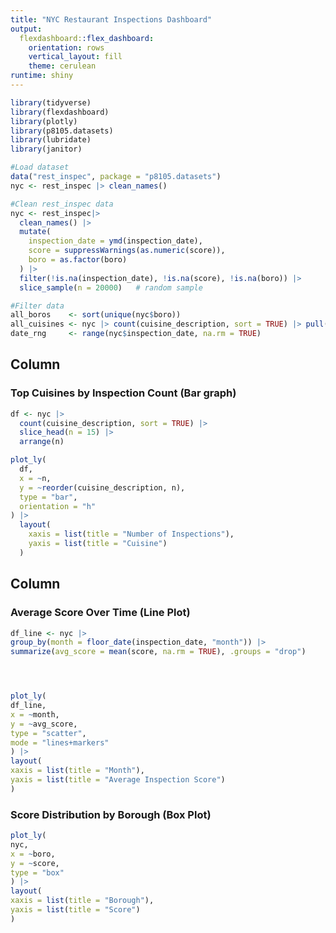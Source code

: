 ```yaml
---
title: "NYC Restaurant Inspections Dashboard"
output: 
  flexdashboard::flex_dashboard:
    orientation: rows
    vertical_layout: fill
    theme: cerulean
runtime: shiny
---
```


```r
library(tidyverse)
library(flexdashboard)
library(plotly)
library(p8105.datasets)
library(lubridate)
library(janitor)
```

```r
#Load dataset
data("rest_inspec", package = "p8105.datasets")
nyc <- rest_inspec |> clean_names()
```

```r
#Clean rest_inspec data
nyc <- rest_inspec|>
  clean_names() |>
  mutate(
    inspection_date = ymd(inspection_date),
    score = suppressWarnings(as.numeric(score)),
    boro = as.factor(boro)
  ) |>
  filter(!is.na(inspection_date), !is.na(score), !is.na(boro)) |>
  slice_sample(n = 20000)   # random sample 
```

```r
#Filter data
all_boros    <- sort(unique(nyc$boro))
all_cuisines <- nyc |> count(cuisine_description, sort = TRUE) |> pull(cuisine_description)
date_rng     <- range(nyc$inspection_date, na.rm = TRUE)
```

Column {data-width=650}
-----------------------------------------------------------------------

### Top Cuisines by Inspection Count (Bar graph)

```r
df <- nyc |>
  count(cuisine_description, sort = TRUE) |>
  slice_head(n = 15) |>
  arrange(n)

plot_ly(
  df,
  x = ~n,
  y = ~reorder(cuisine_description, n),
  type = "bar",
  orientation = "h"
) |>
  layout(
    xaxis = list(title = "Number of Inspections"),
    yaxis = list(title = "Cuisine")
  )

```

Column {data-width=350}
-----------------------------------------------------------------------

### Average Score Over Time (Line Plot)

```r
df_line <- nyc |>
group_by(month = floor_date(inspection_date, "month")) |>
summarize(avg_score = mean(score, na.rm = TRUE), .groups = "drop")




plot_ly(
df_line,
x = ~month,
y = ~avg_score,
type = "scatter",
mode = "lines+markers"
) |>
layout(
xaxis = list(title = "Month"),
yaxis = list(title = "Average Inspection Score")
)
```

### Score Distribution by Borough (Box Plot)

```r
plot_ly(
nyc,
x = ~boro,
y = ~score,
type = "box"
) |>
layout(
xaxis = list(title = "Borough"),
yaxis = list(title = "Score")
)
```


